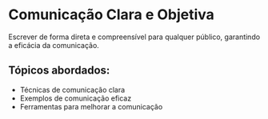# Comunicação Clara e Objetiva

Escrever de forma direta e compreensível para qualquer público, garantindo a eficácia da comunicação.

## Tópicos abordados:

- Técnicas de comunicação clara
- Exemplos de comunicação eficaz
- Ferramentas para melhorar a comunicação
